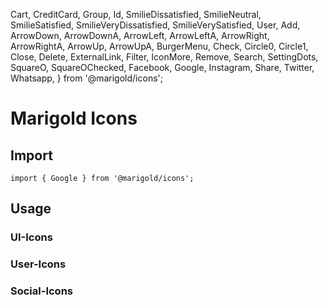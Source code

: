   Cart,
  CreditCard,
  Group,
  Id,
  SmilieDissatisfied,
  SmilieNeutral,
  SmilieSatisfied,
  SmilieVeryDissatisfied,
  SmilieVerySatisfied,
  User,
  Add,
  ArrowDown,
  ArrowDownA,
  ArrowLeft,
  ArrowLeftA,
  ArrowRight,
  ArrowRightA,
  ArrowUp,
  ArrowUpA,
  BurgerMenu,
  Check,
  Circle0,
  Circle1,
  Close,
  Delete,
  ExternalLink,
  Filter,
  IconMore,
  Remove,
  Search,
  SettingDots,
  SquareO,
  SquareOChecked,
  Facebook,
  Google,
  Instagram,
  Share,
  Twitter,
  Whatsapp,
} from '@marigold/icons';

<Meta title="Icons" />

# Marigold Icons

## Import

```tsx
import { Google } from '@marigold/icons';
```

## Usage

### UI-Icons

<Preview>
  <Story name="ArrowUpA-icon">
    <ArrowUpA />
  </Story>
  <Story name="ArrowRightA-icon">
    <ArrowRightA />
  </Story>
  <Story name="ArrowDownA-icon">
    <ArrowDownA />
  </Story>
  <Story name="ArrowLeftA-icon">
    <ArrowLeftA />
  </Story>
  <Story name="SettingDots-icon">
    <SettingDots />
  </Story>
  <Story name="Check-icon">
    <Check />
  </Story>
  <Story name="Add-icon">
    <Add />
  </Story>
  <Story name="Remove-icon">
    <Remove />
  </Story>
  <Story name="ArrowUp-icon">
    <ArrowUp />
  </Story>
  <Story name="ArrowRight-icon">
    <ArrowRight />
  </Story>
  <Story name="ArrowDown-icon">
    <ArrowDown />
  </Story>
  <Story name="ArrowLeft-icon">
    <ArrowLeft />
  </Story>
  <Story name="IconMore-icon">
    <IconMore />
  </Story>
  <Story name="Search-icon">
    <Search />
  </Story>
  <Story name="SquareO-icon">
    <SquareO />
  </Story>
  <Story name="SquareOChecked-icon">
    <SquareOChecked />
  </Story>
  <Story name="ExternalLink-icon">
    <ExternalLink />
  </Story>
  <Story name="Filter-icon">
    <Filter />
  </Story>
  <Story name="BurgerMenu-icon">
    <BurgerMenu />
  </Story>
  <Story name="Delete-icon">
    <Delete />
  </Story>
  <Story name="Close-icon">
    <Close />
  </Story>
  <Story name="Circle0-icon">
    <Circle0 />
  </Story>
  <Story name="Circle1-icon">
    <Circle1 />
  </Story>
</Preview>

### User-Icons

<Preview>
  <Story name="User-icon">
    <User />
  </Story>
  <Story name="Group-icon">
    <Group />
  </Story>
  <Story name="Cart-icon">
    <Cart />
  </Story>
  <Story name="CreditCard-icon">
    <CreditCard />
  </Story>
  <Story name="SmilieVerySatisfied-icon">
    <SmilieVerySatisfied />
  </Story>
  <Story name="SmilieSatisfied-icon">
    <SmilieSatisfied />
  </Story>
  <Story name="SmilieNeutral-icon">
    <SmilieNeutral />
  </Story>
  <Story name="SmilieDissatisfied-icon">
    <SmilieDissatisfied />
  </Story>
  <Story name="SmilieVeryDissatisfied-icon">
    <SmilieVeryDissatisfied />
  </Story>
  <Story name="Id-icon">
    <Id />
  </Story>
</Preview>

### Social-Icons

<Preview>
  <Story name="Facebook-icon">
    <Facebook />
  </Story>
  <Story name="Google-icon">
    <Google />
  </Story>
  <Story name="Instagram-icon">
    <Instagram />
  </Story>
  <Story name="Share-icon">
    <Share />
  </Story>
  <Story name="Twitter-icon">
    <Twitter />
  </Story>
  <Story name="Whatsapp-icon">
    <Whatsapp />
  </Story>
</Preview>
